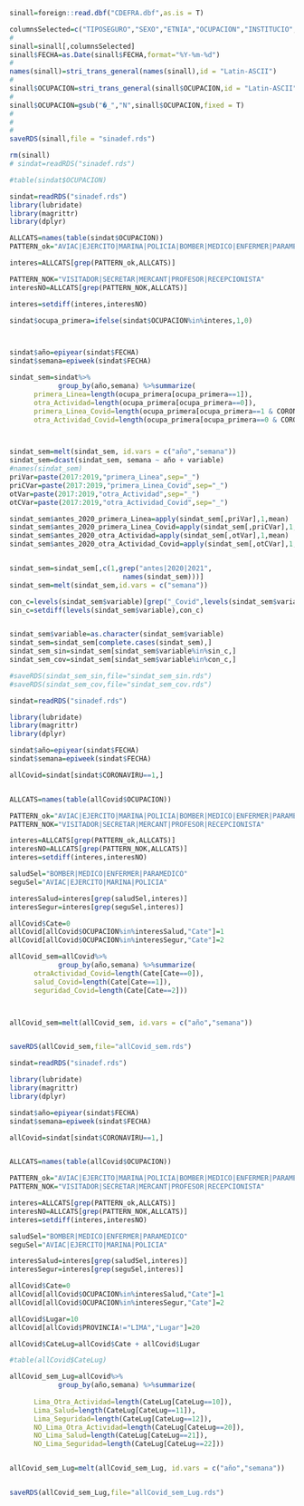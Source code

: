 



```r
sinall=foreign::read.dbf("CDEFRA.dbf",as.is = T)

columnsSelected=c("TIPOSEGURO","SEXO","ETNIA","OCUPACION","INSTITUCIO","PAISDOMICI","FECHA","MES","TIPOLUGAR","DEPARTAMEN","PROVINCIA","DISTRITO_I","EDAD_A","DIRESA","DIRESAS_MI","SEDEF","CORONAVIRU")
#
sinall=sinall[,columnsSelected]
sinall$FECHA=as.Date(sinall$FECHA,format="%Y-%m-%d")
#
names(sinall)=stri_trans_general(names(sinall),id = "Latin-ASCII")
#
sinall$OCUPACION=stri_trans_general(sinall$OCUPACION,id = "Latin-ASCII")
#
sinall$OCUPACION=gsub("�_","N",sinall$OCUPACION,fixed = T)
#
#
#
saveRDS(sinall,file = "sinadef.rds")

rm(sinall)
# sindat=readRDS("sinadef.rds")

#table(sindat$OCUPACION)
```

```r

sindat=readRDS("sinadef.rds")
library(lubridate)
library(magrittr)
library(dplyr)

ALLCATS=names(table(sindat$OCUPACION))
PATTERN_ok="AVIAC|EJERCITO|MARINA|POLICIA|BOMBER|MEDICO|ENFERMER|PARAMEDICO"

interes=ALLCATS[grep(PATTERN_ok,ALLCATS)]

PATTERN_NOK="VISITADOR|SECRETAR|MERCANT|PROFESOR|RECEPCIONISTA"
interesNO=ALLCATS[grep(PATTERN_NOK,ALLCATS)]

interes=setdiff(interes,interesNO)

sindat$ocupa_primera=ifelse(sindat$OCUPACION%in%interes,1,0)



sindat$año=epiyear(sindat$FECHA)
sindat$semana=epiweek(sindat$FECHA)

sindat_sem=sindat%>%
            group_by(año,semana) %>%summarize(
      primera_Linea=length(ocupa_primera[ocupa_primera==1]),
      otra_Actividad=length(ocupa_primera[ocupa_primera==0]),
      primera_Linea_Covid=length(ocupa_primera[ocupa_primera==1 & CORONAVIRU==1]),
      otra_Actividad_Covid=length(ocupa_primera[ocupa_primera==0 & CORONAVIRU==1]))



sindat_sem=melt(sindat_sem, id.vars = c("año","semana"))
sindat_sem=dcast(sindat_sem, semana ~ año + variable)
#names(sindat_sem)
priVar=paste(2017:2019,"primera_Linea",sep="_")
priCVar=paste(2017:2019,"primera_Linea_Covid",sep="_")
otVar=paste(2017:2019,"otra_Actividad",sep="_")
otCVar=paste(2017:2019,"otra_Actividad_Covid",sep="_")

sindat_sem$antes_2020_primera_Linea=apply(sindat_sem[,priVar],1,mean)
sindat_sem$antes_2020_primera_Linea_Covid=apply(sindat_sem[,priCVar],1,mean)
sindat_sem$antes_2020_otra_Actividad=apply(sindat_sem[,otVar],1,mean)
sindat_sem$antes_2020_otra_Actividad_Covid=apply(sindat_sem[,otCVar],1,mean)


sindat_sem=sindat_sem[,c(1,grep("antes|2020|2021",
                            names(sindat_sem)))]
sindat_sem=melt(sindat_sem,id.vars = c("semana"))

con_c=levels(sindat_sem$variable)[grep("_Covid",levels(sindat_sem$variable))]
sin_c=setdiff(levels(sindat_sem$variable),con_c)


sindat_sem$variable=as.character(sindat_sem$variable)
sindat_sem=sindat_sem[complete.cases(sindat_sem),]
sindat_sem_sin=sindat_sem[sindat_sem$variable%in%sin_c,]
sindat_sem_cov=sindat_sem[sindat_sem$variable%in%con_c,]

#saveRDS(sindat_sem_sin,file="sindat_sem_sin.rds")
#saveRDS(sindat_sem_cov,file="sindat_sem_cov.rds")
```

```r
sindat=readRDS("sinadef.rds")
```

```r
library(lubridate)
library(magrittr)
library(dplyr)

sindat$año=epiyear(sindat$FECHA)
sindat$semana=epiweek(sindat$FECHA)

allCovid=sindat[sindat$CORONAVIRU==1,]


ALLCATS=names(table(allCovid$OCUPACION))

PATTERN_ok="AVIAC|EJERCITO|MARINA|POLICIA|BOMBER|MEDICO|ENFERMER|PARAMEDICO"
PATTERN_NOK="VISITADOR|SECRETAR|MERCANT|PROFESOR|RECEPCIONISTA"

interes=ALLCATS[grep(PATTERN_ok,ALLCATS)]
interesNO=ALLCATS[grep(PATTERN_NOK,ALLCATS)]
interes=setdiff(interes,interesNO)

saludSel="BOMBER|MEDICO|ENFERMER|PARAMEDICO"
seguSel="AVIAC|EJERCITO|MARINA|POLICIA"

interesSalud=interes[grep(saludSel,interes)]
interesSegur=interes[grep(seguSel,interes)]

allCovid$Cate=0
allCovid[allCovid$OCUPACION%in%interesSalud,"Cate"]=1
allCovid[allCovid$OCUPACION%in%interesSegur,"Cate"]=2
```

```r
allCovid_sem=allCovid%>%
            group_by(año,semana) %>%summarize(
      otraActividad_Covid=length(Cate[Cate==0]),
      salud_Covid=length(Cate[Cate==1]),
      seguridad_Covid=length(Cate[Cate==2]))



allCovid_sem=melt(allCovid_sem, id.vars = c("año","semana"))


saveRDS(allCovid_sem,file="allCovid_sem.rds")

```

```r
sindat=readRDS("sinadef.rds")
```

```r
library(lubridate)
library(magrittr)
library(dplyr)

sindat$año=epiyear(sindat$FECHA)
sindat$semana=epiweek(sindat$FECHA)

allCovid=sindat[sindat$CORONAVIRU==1,]


ALLCATS=names(table(allCovid$OCUPACION))

PATTERN_ok="AVIAC|EJERCITO|MARINA|POLICIA|BOMBER|MEDICO|ENFERMER|PARAMEDICO"
PATTERN_NOK="VISITADOR|SECRETAR|MERCANT|PROFESOR|RECEPCIONISTA"

interes=ALLCATS[grep(PATTERN_ok,ALLCATS)]
interesNO=ALLCATS[grep(PATTERN_NOK,ALLCATS)]
interes=setdiff(interes,interesNO)

saludSel="BOMBER|MEDICO|ENFERMER|PARAMEDICO"
seguSel="AVIAC|EJERCITO|MARINA|POLICIA"

interesSalud=interes[grep(saludSel,interes)]
interesSegur=interes[grep(seguSel,interes)]

allCovid$Cate=0
allCovid[allCovid$OCUPACION%in%interesSalud,"Cate"]=1
allCovid[allCovid$OCUPACION%in%interesSegur,"Cate"]=2

allCovid$Lugar=10
allCovid[allCovid$PROVINCIA!="LIMA","Lugar"]=20

allCovid$CateLug=allCovid$Cate + allCovid$Lugar

#table(allCovid$CateLug)


```

```r
allCovid_sem_Lug=allCovid%>%
            group_by(año,semana) %>%summarize(
                
      Lima_Otra_Actividad=length(CateLug[CateLug==10]),
      Lima_Salud=length(CateLug[CateLug==11]),
      Lima_Seguridad=length(CateLug[CateLug==12]),
      NO_Lima_Otra_Actividad=length(CateLug[CateLug==20]),
      NO_Lima_Salud=length(CateLug[CateLug==21]),
      NO_Lima_Seguridad=length(CateLug[CateLug==22]))


allCovid_sem_Lug=melt(allCovid_sem_Lug, id.vars = c("año","semana"))


saveRDS(allCovid_sem_Lug,file="allCovid_sem_Lug.rds")

```





